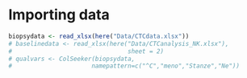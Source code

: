 # Importing data
```r
biopsydata <- read_xlsx(here("Data/CTCdata.xlsx"))
# baselinedata <- read_xlsx(here("Data/CTCanalysis_NK.xlsx"), 
#                                sheet = 2)
# qualvars <- ColSeeker(biopsydata,
#                      namepattern=c("^C","meno","Stanze","Ne"))

```